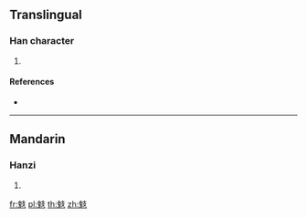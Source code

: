 {{character info/new}}
==Translingual==

===Han character===
{{Han char|rn=194|rad=鬼|as=04|sn=14|four=24214|canj=HIJE}}

# {{defn|Han|sort=鬼04}}

====References====
* {{Han ref|kx=1460.450|dkj=45774|dj=1994.130|hdz=74428.140|uh=9B3E|ud=39742|bh=E4DD|bd=58589}}

----

==Mandarin==

===Hanzi===
{{cmn-hanzi|pin=[[jì]] ([[ji4]])|wg=chi<sup>4</sup>}}

# {{defn|lang=cmn|sort=鬼04}}

[[fr:鬾]]
[[pl:鬾]]
[[th:鬾]]
[[zh:鬾]]